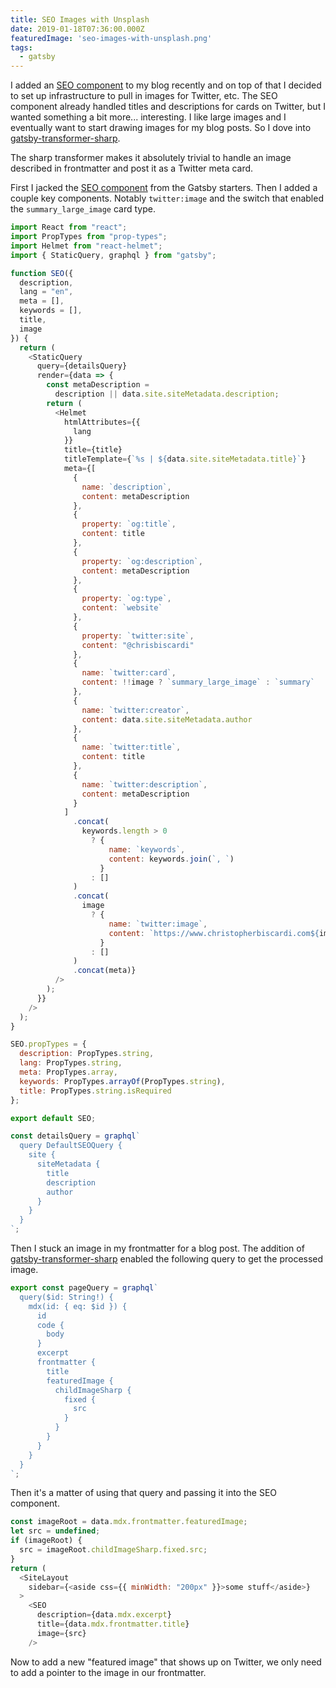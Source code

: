 ```yaml
---
title: SEO Images with Unsplash
date: 2019-01-18T07:36:00.000Z
featuredImage: 'seo-images-with-unsplash.png'
tags:
  - gatsby
---
```


I added an [SEO
component](https://www.gatsbyjs.org/docs/add-seo-component/) to my
blog recently and on top of that I decided to set up infrastructure to
pull in images for Twitter, etc. The SEO component already handled
titles and descriptions for cards on Twitter, but I wanted something a
bit more... interesting. I like large images and I eventually want to
start drawing images for my blog posts. So I dove into
[gatsby-transformer-sharp](https://www.npmjs.com/package/gatsby-transformer-sharp).

The sharp transformer makes it absolutely trivial to handle an image
described in frontmatter and post it as a Twitter meta card.


First I jacked the [SEO
component](https://www.gatsbyjs.org/docs/add-seo-component/) from the
Gatsby starters. Then I added a couple key components. Notably
`twitter:image` and the switch that enabled the `summary_large_image`
card type.

```js
import React from "react";
import PropTypes from "prop-types";
import Helmet from "react-helmet";
import { StaticQuery, graphql } from "gatsby";

function SEO({
  description,
  lang = "en",
  meta = [],
  keywords = [],
  title,
  image
}) {
  return (
    <StaticQuery
      query={detailsQuery}
      render={data => {
        const metaDescription =
          description || data.site.siteMetadata.description;
        return (
          <Helmet
            htmlAttributes={{
              lang
            }}
            title={title}
            titleTemplate={`%s | ${data.site.siteMetadata.title}`}
            meta={[
              {
                name: `description`,
                content: metaDescription
              },
              {
                property: `og:title`,
                content: title
              },
              {
                property: `og:description`,
                content: metaDescription
              },
              {
                property: `og:type`,
                content: `website`
              },
              {
                property: `twitter:site`,
                content: "@chrisbiscardi"
              },
              {
                name: `twitter:card`,
                content: !!image ? `summary_large_image` : `summary`
              },
              {
                name: `twitter:creator`,
                content: data.site.siteMetadata.author
              },
              {
                name: `twitter:title`,
                content: title
              },
              {
                name: `twitter:description`,
                content: metaDescription
              }
            ]
              .concat(
                keywords.length > 0
                  ? {
                      name: `keywords`,
                      content: keywords.join(`, `)
                    }
                  : []
              )
              .concat(
                image
                  ? {
                      name: `twitter:image`,
                      content: `https://www.christopherbiscardi.com${image}`
                    }
                  : []
              )
              .concat(meta)}
          />
        );
      }}
    />
  );
}

SEO.propTypes = {
  description: PropTypes.string,
  lang: PropTypes.string,
  meta: PropTypes.array,
  keywords: PropTypes.arrayOf(PropTypes.string),
  title: PropTypes.string.isRequired
};

export default SEO;

const detailsQuery = graphql`
  query DefaultSEOQuery {
    site {
      siteMetadata {
        title
        description
        author
      }
    }
  }
`;
```


Then I stuck an image in my frontmatter for a blog post. The addition
of
[gatsby-transformer-sharp](https://www.gatsbyjs.org/packages/gatsby-transformer-sharp/)
enabled the following query to get the processed image.

```js
export const pageQuery = graphql`
  query($id: String!) {
    mdx(id: { eq: $id }) {
      id
      code {
        body
      }
      excerpt
      frontmatter {
        title
        featuredImage {
          childImageSharp {
            fixed {
              src
            }
          }
        }
      }
    }
  }
`;
```

Then it's a matter of using that query and passing it into the SEO
component.

```js
const imageRoot = data.mdx.frontmatter.featuredImage;
let src = undefined;
if (imageRoot) {
  src = imageRoot.childImageSharp.fixed.src;
}
return (
  <SiteLayout
    sidebar={<aside css={{ minWidth: "200px" }}>some stuff</aside>}
  >
    <SEO
      description={data.mdx.excerpt}
      title={data.mdx.frontmatter.title}
      image={src}
    />
```

Now to add a new "featured image" that shows up on Twitter, we only
need to add a pointer to the image in our frontmatter.


